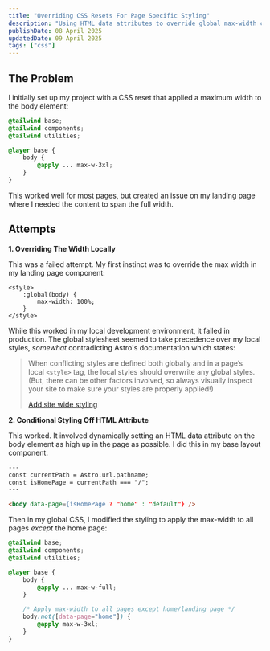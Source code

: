 ```yaml
---
title: "Overriding CSS Resets For Page Specific Styling"
description: "Using HTML data attributes to override global max-width constraints for specific pages in Astro"
publishDate: 08 April 2025
updatedDate: 09 April 2025
tags: ["css"]
---
```


## The Problem

I initially set up my project with a CSS reset that applied a maximum width to the body element:

```css title="global.css"
@tailwind base;
@tailwind components;
@tailwind utilities;

@layer base {
	body {
		@apply ... max-w-3xl;
	}
}
```

This worked well for most pages, but created an issue on my landing page where I needed the content to span the full width.

## Attempts

**1. Overriding The Width Locally**

This was a failed attempt. My first instinct was to override the max width in my landing page component:

```astro title="index.astro"
<style>
	:global(body) {
		max-width: 100%;
	}
</style>
```

While this worked in my local development environment, it failed in production. The global stylesheet seemed to take precedence over my local styles, _somewhat_ contradicting Astro's documentation which states:

> When conflicting styles are defined both globally and in a page’s local `<style>` tag, the local styles should overwrite any global styles. (But, there can be other factors involved, so always visually inspect your site to make sure your styles are properly applied!)
>
> [Add site wide styling](https://docs.astro.build/en/tutorial/2-pages/5/)

**2. Conditional Styling Off HTML Attribute**

This worked. It involved dynamically setting an HTML data attribute on the body element as high up in the page as possible. I did this in my base layout component.

```html title="Base.astro"
---
const currentPath = Astro.url.pathname;
const isHomePage = currentPath === "/";
---

<body data-page={isHomePage ? "home" : "default"} />
```

Then in my global CSS, I modified the styling to apply the max-width to all pages _except_ the home page:

```css title="global.css"
@tailwind base;
@tailwind components;
@tailwind utilities;

@layer base {
	body {
		@apply ... max-w-full;
	}

	/* Apply max-width to all pages except home/landing page */
	body:not([data-page="home"]) {
		@apply max-w-3xl;
	}
}
```
